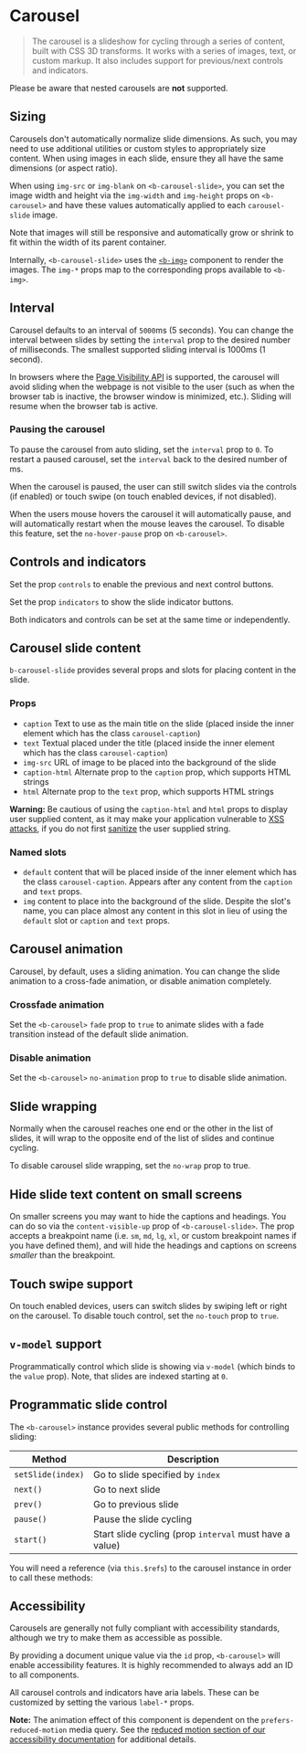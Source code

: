 

<Meta of={CarouselStory} />

# Carousel

> The carousel is a slideshow for cycling through a series of content, built with CSS 3D transforms.
> It works with a series of images, text, or custom markup. It also includes support for
> previous/next controls and indicators.

<Canvas of={CarouselStory.Carousel} />

Please be aware that nested carousels are **not** supported.

## Sizing

Carousels don't automatically normalize slide dimensions. As such, you may need to use additional
utilities or custom styles to appropriately size content. When using images in each slide, ensure
they all have the same dimensions (or aspect ratio).

When using `img-src` or `img-blank` on `<b-carousel-slide>`, you can set the image width and height
via the `img-width` and `img-height` props on `<b-carousel>` and have these values automatically
applied to each `carousel-slide` image.

Note that images will still be responsive and automatically grow or shrink to fit within the width
of its parent container.

Internally, `<b-carousel-slide>` uses the [`<b-img>`](/docs/components/image) component to render
the images. The `img-*` props map to the corresponding props available to `<b-img>`.

## Interval

Carousel defaults to an interval of `5000`ms (5 seconds). You can change the interval between slides
by setting the `interval` prop to the desired number of milliseconds. The smallest supported sliding
interval is 1000ms (1 second).

In browsers where the [Page Visibility API](https://www.w3.org/TR/page-visibility/) is supported,
the carousel will avoid sliding when the webpage is not visible to the user (such as when the
browser tab is inactive, the browser window is minimized, etc.). Sliding will resume when the
browser tab is active.

### Pausing the carousel

To pause the carousel from auto sliding, set the `interval` prop to `0`. To restart a paused
carousel, set the `interval` back to the desired number of ms.

When the carousel is paused, the user can still switch slides via the controls (if enabled) or touch
swipe (on touch enabled devices, if not disabled).

When the users mouse hovers the carousel it will automatically pause, and will automatically restart
when the mouse leaves the carousel. To disable this feature, set the `no-hover-pause` prop on
`<b-carousel>`.

## Controls and indicators

Set the prop `controls` to enable the previous and next control buttons.

Set the prop `indicators` to show the slide indicator buttons.

Both indicators and controls can be set at the same time or independently.

## Carousel slide content

`b-carousel-slide` provides several props and slots for placing content in the slide.

### Props

- `caption` Text to use as the main title on the slide (placed inside the inner element which has
  the class `carousel-caption`)
- `text` Textual placed under the title (placed inside the inner element which has the class
  `carousel-caption`)
- `img-src` URL of image to be placed into the background of the slide
- `caption-html` Alternate prop to the `caption` prop, which supports HTML strings
- `html` Alternate prop to the `text` prop, which supports HTML strings

<p class="alert alert-danger">
  <strong>Warning:</strong> Be cautious of using the <code>caption-html</code> and <code>html</code>
  props to display user supplied content, as it may make your application vulnerable to
  <a class="alert-link" href="https://en.wikipedia.org/wiki/Cross-site_scripting">XSS attacks</a>, if you do not first
  <a class="alert-link" href="https://en.wikipedia.org/wiki/HTML_sanitization">sanitize</a> the
  user supplied string.
</p>

### Named slots

- `default` content that will be placed inside of the inner element which has the class
  `carousel-caption`. Appears after any content from the `caption` and `text` props.
- `img` content to place into the background of the slide. Despite the slot's name, you can place
  almost any content in this slot in lieu of using the `default` slot or `caption` and `text` props.

## Carousel animation

Carousel, by default, uses a sliding animation. You can change the slide animation to a cross-fade
animation, or disable animation completely.

### Crossfade animation

Set the `<b-carousel>` `fade` prop to `true` to animate slides with a fade transition instead of the
default slide animation.

<Canvas of={CarouselStory.CrossfadeAnimation} />

### Disable animation

Set the `<b-carousel>` `no-animation` prop to `true` to disable slide animation.

<Canvas of={CarouselStory.DisableAnimation} />

## Slide wrapping

Normally when the carousel reaches one end or the other in the list of slides, it will wrap to the
opposite end of the list of slides and continue cycling.

To disable carousel slide wrapping, set the `no-wrap` prop to true.

## Hide slide text content on small screens

On smaller screens you may want to hide the captions and headings. You can do so via the
`content-visible-up` prop of `<b-carousel-slide>`. The prop accepts a breakpoint name (i.e. `sm`,
`md`, `lg`, `xl`, or custom breakpoint names if you have defined them), and will hide the headings
and captions on screens _smaller_ than the breakpoint.

## Touch swipe support

On touch enabled devices, users can switch slides by swiping left or right on the carousel. To
disable touch control, set the `no-touch` prop to `true`.

## `v-model` support

Programmatically control which slide is showing via `v-model` (which binds to the `value` prop).
Note, that slides are indexed starting at `0`.

## Programmatic slide control

The `<b-carousel>` instance provides several public methods for controlling sliding:

| Method            | Description                                             |
| ----------------- | ------------------------------------------------------- |
| `setSlide(index)` | Go to slide specified by `index`                        |
| `next()`          | Go to next slide                                        |
| `prev()`          | Go to previous slide                                    |
| `pause()`         | Pause the slide cycling                                 |
| `start()`         | Start slide cycling (prop `interval` must have a value) |

You will need a reference (via `this.$refs`) to the carousel instance in order to call these
methods:

<Canvas of={CarouselStory.ProgrammaticSlideControl} />

## Accessibility

Carousels are generally not fully compliant with accessibility standards, although we try to make
them as accessible as possible.

By providing a document unique value via the `id` prop, `<b-carousel>` will enable accessibility
features. It is highly recommended to always add an ID to all components.

All carousel controls and indicators have aria labels. These can be customized by setting the
various `label-*` props.

**Note:** The animation effect of this component is dependent on the `prefers-reduced-motion` media
query. See the
[reduced motion section of our accessibility documentation](/docs/reference/accessibility) for
additional details.


